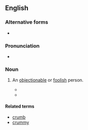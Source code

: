 ==English==

===Alternative forms===
* {{alter|en|crumb-bum}}

===Pronunciation===
* {{audio|en|En-au-crumbum.ogg|Audio (AU)}}

===Noun===
{{en-noun}}

# {{lb|en|slang}} An [[objectionable]] or [[foolish]] person.
#* {{RQ:Salinger Catcher|page=128|passage=I went and got her dress for her. She put it on and all, and then she picked up her polo coat off the bed. “So long, '''crumb-bum''',” she said.}}
#* {{quote-text|en|year=1987|author={{w|James A. Michener}}|title=Centennial|page=9|isbn=9780449214190|url=http://books.google.ca/books?id=iv62ZfasDeIC&pg=PA9&dq=crumbum+subject:%22fiction%22&lr=&as_drrb_is=b&as_minm_is=0&as_miny_is=1800&as_maxm_is=0&as_maxy_is=1990&as_brr=3&client=firefox-a&cd=1#v=onepage&q=crumbum%20subject%3A%22fiction%22&f=false|passage=Don't let this '''crumbum''' talk you into doing his dirty work. He's known as the literary pimp of Sixth Avenue.}}

====Related terms====
* [[crumb]]
* [[crummy]]